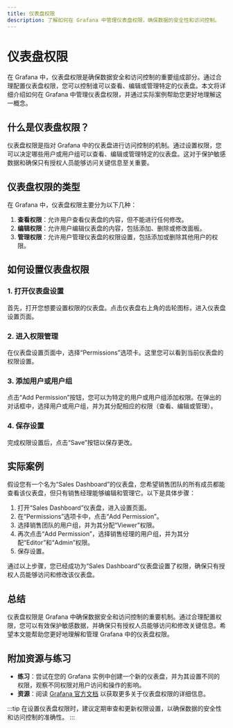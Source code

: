 ```yaml
---
title: 仪表盘权限
description: 了解如何在 Grafana 中管理仪表盘权限，确保数据的安全性和访问控制。
---
```


# 仪表盘权限

在 Grafana 中，仪表盘权限是确保数据安全和访问控制的重要组成部分。通过合理配置仪表盘权限，您可以控制谁可以查看、编辑或管理特定的仪表盘。本文将详细介绍如何在 Grafana 中管理仪表盘权限，并通过实际案例帮助您更好地理解这一概念。

## 什么是仪表盘权限？

仪表盘权限是指对 Grafana 中的仪表盘进行访问控制的机制。通过设置权限，您可以决定哪些用户或用户组可以查看、编辑或管理特定的仪表盘。这对于保护敏感数据和确保只有授权人员能够访问关键信息至关重要。

## 仪表盘权限的类型

在 Grafana 中，仪表盘权限主要分为以下几种：

1. **查看权限**：允许用户查看仪表盘的内容，但不能进行任何修改。
2. **编辑权限**：允许用户编辑仪表盘的内容，包括添加、删除或修改面板。
3. **管理权限**：允许用户管理仪表盘的权限设置，包括添加或删除其他用户的权限。

## 如何设置仪表盘权限

### 1. 打开仪表盘设置

首先，打开您想要设置权限的仪表盘。点击仪表盘右上角的齿轮图标，进入仪表盘设置页面。

### 2. 进入权限管理

在仪表盘设置页面中，选择“Permissions”选项卡。这里您可以看到当前仪表盘的权限设置。

### 3. 添加用户或用户组

点击“Add Permission”按钮，您可以为特定的用户或用户组添加权限。在弹出的对话框中，选择用户或用户组，并为其分配相应的权限（查看、编辑或管理）。

### 4. 保存设置

完成权限设置后，点击“Save”按钮以保存更改。

## 实际案例

假设您有一个名为“Sales Dashboard”的仪表盘，您希望销售团队的所有成员都能查看该仪表盘，但只有销售经理能够编辑和管理它。以下是具体步骤：

1. 打开“Sales Dashboard”仪表盘，进入设置页面。
2. 在“Permissions”选项卡中，点击“Add Permission”。
3. 选择销售团队的用户组，并为其分配“Viewer”权限。
4. 再次点击“Add Permission”，选择销售经理的用户组，并为其分配“Editor”和“Admin”权限。
5. 保存设置。

通过以上步骤，您已经成功为“Sales Dashboard”仪表盘设置了权限，确保只有授权人员能够访问和修改该仪表盘。

## 总结

仪表盘权限是 Grafana 中确保数据安全和访问控制的重要机制。通过合理配置权限，您可以有效保护敏感数据，并确保只有授权人员能够访问和修改关键信息。希望本文能帮助您更好地理解和管理 Grafana 中的仪表盘权限。

## 附加资源与练习

- **练习**：尝试在您的 Grafana 实例中创建一个新的仪表盘，并为其设置不同的权限，观察不同权限对用户访问和操作的影响。
- **资源**：阅读 [Grafana 官方文档](https://grafana.com/docs/grafana/latest/permissions/dashboard_permissions/) 以获取更多关于仪表盘权限的详细信息。

:::tip
在设置仪表盘权限时，建议定期审查和更新权限设置，以确保数据的安全性和访问控制的准确性。
:::